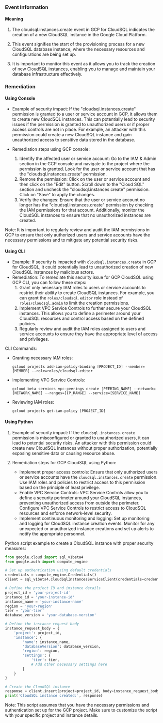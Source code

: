 
### Event Information

#### Meaning

1. The cloudsql.instances.create event in GCP for CloudSQL indicates the creation of a new CloudSQL instance in the Google Cloud Platform.

2. This event signifies the start of the provisioning process for a new CloudSQL database instance, where the necessary resources and configurations are being set up.

3. It is important to monitor this event as it allows you to track the creation of new CloudSQL instances, enabling you to manage and maintain your database infrastructure effectively.

### Remediation

#### Using Console

- Example of security impact: If the "cloudsql.instances.create" permission is granted to a user or service account in GCP, it allows them to create new CloudSQL instances. This can potentially lead to security issues if the permission is granted to unauthorized users or if proper access controls are not in place. For example, an attacker with this permission could create a new CloudSQL instance and gain unauthorized access to sensitive data stored in the database.

- Remediation steps using GCP console:
  1. Identify the affected user or service account: Go to the IAM & Admin section in the GCP console and navigate to the project where the permission is granted. Look for the user or service account that has the "cloudsql.instances.create" permission.
  2. Remove the permission: Click on the user or service account and then click on the "Edit" button. Scroll down to the "Cloud SQL" section and uncheck the "cloudsql.instances.create" permission. Click on "Save" to apply the changes.
  3. Verify the changes: Ensure that the user or service account no longer has the "cloudsql.instances.create" permission by checking the IAM permissions for that account. Additionally, monitor the CloudSQL instances to ensure that no unauthorized instances are created.

Note: It is important to regularly review and audit the IAM permissions in GCP to ensure that only authorized users and service accounts have the necessary permissions and to mitigate any potential security risks.

#### Using CLI

- Example: If security is impacted with `cloudsql.instances.create` in GCP for CloudSQL, it could potentially lead to unauthorized creation of new CloudSQL instances by malicious actors.
- Remediation: To remediate this security issue for GCP CloudSQL using GCP CLI, you can follow these steps:
  1. Grant only necessary IAM roles to users or service accounts to restrict their ability to create CloudSQL instances. For example, you can grant the `roles/cloudsql.editor` role instead of `roles/cloudsql.admin` to limit the creation permissions.
  2. Implement VPC Service Controls to further secure your CloudSQL instances. This allows you to define a perimeter around your CloudSQL resources and control access based on the defined policies.
  3. Regularly review and audit the IAM roles assigned to users and service accounts to ensure they have the appropriate level of access and privileges.

CLI Commands:
- Granting necessary IAM roles:
  ```
  gcloud projects add-iam-policy-binding [PROJECT_ID] --member=[MEMBER] --role=roles/cloudsql.editor
  ```
- Implementing VPC Service Controls:
  ```
  gcloud beta services vpc-peerings create [PEERING_NAME] --network=[NETWORK_NAME] --ranges=[IP_RANGE] --service=[SERVICE_NAME]
  ```
- Reviewing IAM roles:
  ```
  gcloud projects get-iam-policy [PROJECT_ID]
  ```

#### Using Python

1. Example of security impact: If the `cloudsql.instances.create` permission is misconfigured or granted to unauthorized users, it can lead to potential security risks. An attacker with this permission could create new CloudSQL instances without proper authorization, potentially exposing sensitive data or causing resource abuse.

2. Remediation steps for GCP CloudSQL using Python:
   - Implement proper access controls: Ensure that only authorized users or service accounts have the `cloudsql.instances.create` permission. Use IAM roles and policies to restrict access to this permission based on the principle of least privilege.
   - Enable VPC Service Controls: VPC Service Controls allow you to define a security perimeter around your CloudSQL instances, preventing unauthorized access from outside the perimeter. Configure VPC Service Controls to restrict access to CloudSQL resources and enforce network-level security.
   - Implement continuous monitoring and logging: Set up monitoring and logging for CloudSQL instance creation events. Monitor for any unexpected or unauthorized instance creations and set up alerts to notify the appropriate personnel.

Python script example to create a CloudSQL instance with proper security measures:

```python
from google.cloud import sql_v1beta4
from google.auth import compute_engine

# Set up authentication using default credentials
credentials = compute_engine.Credentials()
client = sql_v1beta4.CloudSqlInstancesServiceClient(credentials=credentials)

# Define the project ID and instance details
project_id = 'your-project-id'
instance_id = 'your-instance-id'
instance_name = 'your-instance-name'
region = 'your-region'
tier = 'your-tier'
database_version = 'your-database-version'

# Define the instance request body
instance_request_body = {
    'project': project_id,
    'instance': {
        'name': instance_name,
        'databaseVersion': database_version,
        'region': region,
        'settings': {
            'tier': tier,
            # Add other necessary settings here
        }
    }
}

# Create the CloudSQL instance
response = client.insert(project=project_id, body=instance_request_body)
print('CloudSQL instance created:', response)
```

Note: This script assumes that you have the necessary permissions and authentication set up for the GCP project. Make sure to customize the script with your specific project and instance details.

